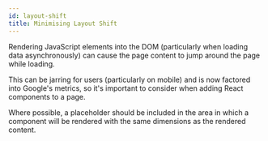 ```yaml
---
id: layout-shift
title: Minimising Layout Shift
---
```


Rendering JavaScript elements into the DOM (particularly when loading data asynchronously) can cause the page content to jump around the page while loading.

This can be jarring for users (particularly on mobile) and is now factored into Google's metrics, so it's important to consider when adding React components to a page.

Where possible, a placeholder should be included in the area in which a component will be rendered with the same dimensions as the rendered content.
